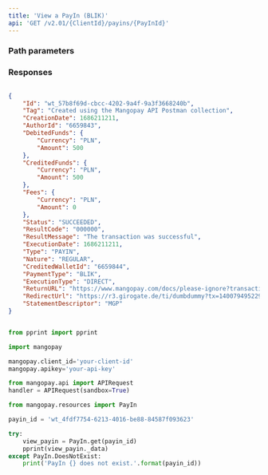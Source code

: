 ```yaml
---
title: 'View a PayIn (BLIK)'  
api: 'GET /v2.01/{ClientId}/payins/{PayInId}'  
---
```


  

### Path parameters  

<PayInId />  

### Responses  

<AccordionGroup><Accordion title="200 - Succeeded">  

<IdResponse />  

<TagResponse />  

<CreationDateResponse />  

<AuthorIdResponse />  

<DebitedFunds4Response />  

<CreditedFunds4Response />  

<Fees3Response />  

<Status2Response />  

<ResultCodeResponse />  

<ResultMessageResponse />  

<ExecutionDateResponse />  

<TypeResponse />  

<NatureResponse />  

<CreditedWalletIdResponse />  

<PaymentType3Response />  

<ExecutionTypeResponse />  

<ReturnURLResponse />  

<RedirectURLResponse />  

<StatementDescriptorResponse /></Accordion></AccordionGroup>  

<ResponseExample>  

```json 200 - Succeeded  

{
    "Id": "wt_57b8f69d-cbcc-4202-9a4f-9a3f3668240b",
    "Tag": "Created using the Mangopay API Postman collection",
    "CreationDate": 1686211211,
    "AuthorId": "6659843",
    "DebitedFunds": {
        "Currency": "PLN",
        "Amount": 500
    },
    "CreditedFunds": {
        "Currency": "PLN",
        "Amount": 500
    },
    "Fees": {
        "Currency": "PLN",
        "Amount": 0
    },
    "Status": "SUCCEEDED",
    "ResultCode": "000000",
    "ResultMessage": "The transaction was successful",
    "ExecutionDate": 1686211211,
    "Type": "PAYIN",
    "Nature": "REGULAR",
    "CreditedWalletId": "6659844",
    "PaymentType": "BLIK",
    "ExecutionType": "DIRECT",
    "ReturnURL": "https://www.mangopay.com/docs/please-ignore?transactionId=wt_57b8f69d-cbcc-4202-9a4f-9a3f3668240b",
    "RedirectUrl": "https://r3.girogate.de/ti/dumbdummy?tx=140079495229&rs=oHkl4WvsgwtWpMptWpqWlFa90j0EzzO9&cs=e43baf1ae4a556dfb823fd304acc408580c193e04c1a9bcb26699b4185393b05",
    "StatementDescriptor": "MGP"
}  
 ```  

</ResponseExample>  

<RequestExample>  
  
```python Python  

from pprint import pprint

import mangopay

mangopay.client_id='your-client-id'
mangopay.apikey='your-api-key'

from mangopay.api import APIRequest
handler = APIRequest(sandbox=True)

from mangopay.resources import PayIn

payin_id = 'wt_4fdf7754-6213-4016-be88-84587f093623'

try:
    view_payin = PayIn.get(payin_id)
    pprint(view_payin._data)
except PayIn.DoesNotExist:
    print('PayIn {} does not exist.'.format(payin_id))  
```  

  
</RequestExample>